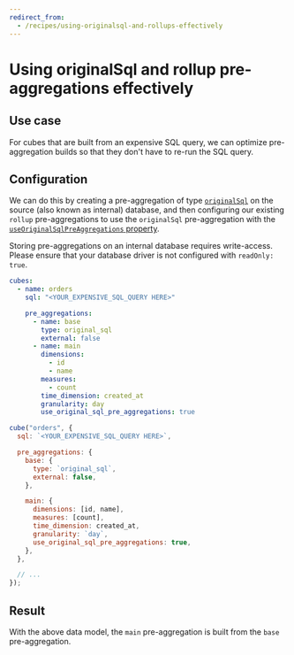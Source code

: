 ```yaml
---
redirect_from:
  - /recipes/using-originalsql-and-rollups-effectively
---
```


# Using originalSql and rollup pre-aggregations effectively

## Use case

For cubes that are built from an expensive SQL query, we can optimize
pre-aggregation builds so that they don't have to re-run the SQL query.

## Configuration

We can do this by creating a pre-aggregation of type
[`originalSql`][ref-schema-ref-preaggs-type-origsql] on the source (also known
as internal) database, and then configuring our existing `rollup`
pre-aggregations to use the `originalSql` pre-aggregation with the
[`useOriginalSqlPreAggregations` property][ref-schema-ref-preaggs-use-origsql].

<WarningBox>

Storing pre-aggregations on an internal database requires write-access. Please
ensure that your database driver is not configured with `readOnly: true`.

</WarningBox>

<CodeTabs>

```yaml
cubes:
  - name: orders
    sql: "<YOUR_EXPENSIVE_SQL_QUERY HERE>"

    pre_aggregations:
      - name: base
        type: original_sql
        external: false
      - name: main
        dimensions:
          - id
          - name
        measures:
          - count
        time_dimension: created_at
        granularity: day
        use_original_sql_pre_aggregations: true
```

```javascript
cube("orders", {
  sql: `<YOUR_EXPENSIVE_SQL_QUERY HERE>`,

  pre_aggregations: {
    base: {
      type: `original_sql`,
      external: false,
    },

    main: {
      dimensions: [id, name],
      measures: [count],
      time_dimension: created_at,
      granularity: `day`,
      use_original_sql_pre_aggregations: true,
    },
  },

  // ...
});
```

</CodeTabs>

## Result

With the above data model, the `main` pre-aggregation is built from the `base`
pre-aggregation.

[ref-schema-ref-preaggs-type-origsql]:
  /product/data-modeling/reference/pre-aggregations#parameters-type-originalsql
[ref-schema-ref-preaggs-use-origsql]:
  https://cube.dev/docs/schema/reference/pre-aggregations#use-original-sql-pre-aggregations
